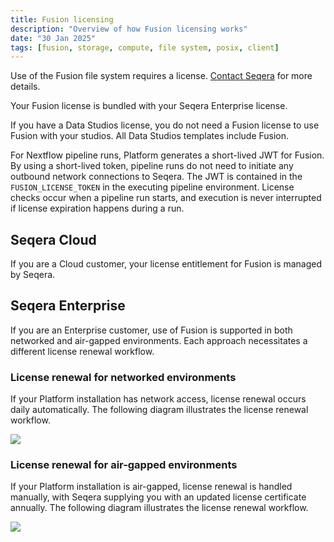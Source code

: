 ```yaml
---
title: Fusion licensing
description: "Overview of how Fusion licensing works"
date: "30 Jan 2025"
tags: [fusion, storage, compute, file system, posix, client]
---
```


Use of the Fusion file system requires a license. [Contact Seqera](https://seqera.io/contact-us/) for more details.

Your Fusion license is bundled with your Seqera Enterprise license.

If you have a Data Studios license, you do not need a Fusion license to use Fusion with your studios. All Data Studios templates include Fusion.

For Nextflow pipeline runs, Platform generates a short-lived JWT for Fusion. By using a short-lived token, pipeline runs do not need to initiate any outbound network connections to Seqera. The JWT is contained in the `FUSION_LICENSE_TOKEN` in the executing pipeline environment. License checks occur when a pipeline run starts, and execution is never interrupted if license expiration happens during a run.

## Seqera Cloud

If you are a Cloud customer, your license entitlement for Fusion is managed by Seqera.

## Seqera Enterprise

If you are an Enterprise customer, use of Fusion is supported in both networked and air-gapped environments. Each approach necessitates a different license renewal workflow.

### License renewal for networked environments

If your Platform installation has network access, license renewal occurs daily automatically. The following diagram illustrates the license renewal workflow.

![](./_images/fusion-license.svg)

### License renewal for air-gapped environments

If your Platform installation is air-gapped, license renewal is handled manually, with Seqera supplying you with an updated license certificate annually. The following diagram illustrates the license renewal workflow.

![](./_images/fusion-license-air-gap.svg)
